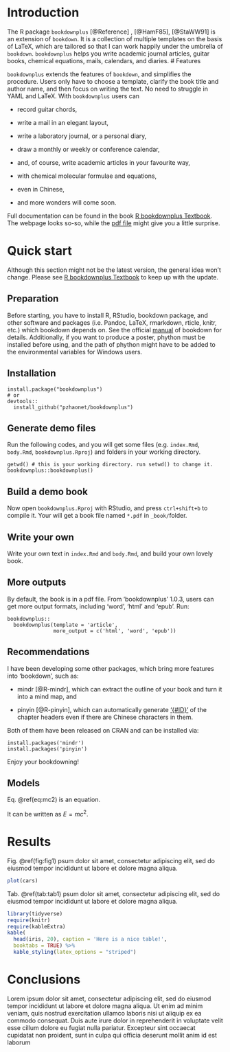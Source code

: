 # Introduction

The R package `bookdownplus` [@Reference] , [@HamF85], [@StaWW91] is an
extension of `bookdown`. It is a collection of multiple templates on the basis
of LaTeX, which are tailored so that I can work happily under the umbrella of
`bookdown`. `bookdownplus` helps you write academic journal articles, guitar
books, chemical equations, mails, calendars, and diaries.
# Features

`bookdownplus` extends the features of `bookdown`, and simplifies the
procedure. Users only have to choose a template, clarify the book title and
author name, and then focus on writing the text. No need to struggle in YAML
and LaTeX.
With `bookdownplus` users can

-   record guitar chords,

-   write a mail in an elegant layout,

-   write a laboratory journal, or a personal diary,

-   draw a monthly or weekly or conference calendar,

-   and, of course, write academic articles in your favourite way,

-   with chemical molecular formulae and equations,

-   even in Chinese,

-   and more wonders will come soon.

Full documentation can be found in the book 
[R bookdownplus Textbook](https://bookdown.org/baydap/bookdownplus). The webpage 
looks so-so, while the 
[pdf file](https://bookdown.org/baydap/bookdownplus/bookdownplus.pdf) might give
you a little surprise.

# Quick start

Although this section might not be the latest version, the general idea won't
change. Please see 
[R bookdownplus Textbook](https://bookdown.org/baydap/bookdownplus) to keep up 
with the update.

## Preparation

Before starting, you have to install R, RStudio, bookdown package, and
other software and packages (i.e. Pandoc, LaTeX, rmarkdown, rticle,
knitr, etc.) which bookdown depends on. See the official 
[manual](https://bookdown.org/yihui/bookdown/) of bookdown for details. 
Additionally, if you want to produce a poster, phython must be installed before 
using, and the path of phython might have to be added to the environmental 
variables for Windows users.

## Installation

```
install.package("bookdownplus")
# or
devtools::
  install_github("pzhaonet/bookdownplus")
```

## Generate demo files

Run the following codes, and you will get some files (e.g. `index.Rmd`, 
`body.Rmd`, `bookdownplus.Rproj`) and folders in your working directory.

```
getwd() # this is your working directory. run setwd() to change it.
bookdownplus::bookdownplus()
```

## Build a demo book

Now open `bookdownplus.Rproj` with RStudio, and press `ctrl+shift+b` to compile
it. Your will get a book file named `*.pdf` in `_book/`folder.

## Write your own

Write your own text in `index.Rmd` and `body.Rmd`, and build your own lovely 
book.

## More outputs

By default, the book is in a pdf file. From 'bookdownplus' 1.0.3, users can get
more output formats, including 'word', 'html' and 'epub'. Run:

```
bookdownplus::
  bookdownplus(template = 'article',
               more_output = c('html', 'word', 'epub'))
```

## Recommendations

I have been developing some other packages, which bring more features into 
'bookdown', such as:

- mindr [@R-mindr], which can extract the outline of your book and turn it into
  a mind map, and

- pinyin [@R-pinyin], which can automatically generate ['{#ID}'](https://bookdown.org/yihui/bookdown/cross-references.html) of the 
  chapter headers even if there are Chinese characters in them.

Both of them have been released on CRAN and can be installed via:

```
install.packages('mindr')
install.packages('pinyin')
```

Enjoy your bookdowning!

## Models

Eq. \@ref(eq:mc2) is an equation.

\begin{equation}
E = mc^2
  (\#eq:mc2)
\end{equation}

It can be written as $E = mc^2$.


# Results

Fig. \@ref(fig:fig1) psum dolor sit amet, consectetur adipiscing elit, sed do 
eiusmod tempor incididunt ut labore et dolore magna aliqua.

```r
plot(cars)
```

Tab. \@ref(tab:tab1) psum dolor sit amet, consectetur adipiscing elit, sed do 
eiusmod tempor incididunt ut labore et dolore magna aliqua.

```r
library(tidyverse)
require(knitr)
require(kableExtra)
kable(
  head(iris, 20), caption = 'Here is a nice table!',
  booktabs = TRUE) %>% 
  kable_styling(latex_options = "striped")
```

# Conclusions

Lorem ipsum dolor sit amet, consectetur adipiscing elit, sed do eiusmod tempor
incididunt ut labore et dolore magna aliqua. Ut enim ad minim veniam, quis
nostrud exercitation ullamco laboris nisi ut aliquip ex ea commodo consequat.
Duis aute irure dolor in reprehenderit in voluptate velit esse cillum dolore
eu fugiat nulla pariatur. Excepteur sint occaecat cupidatat non proident, sunt
in culpa qui officia deserunt mollit anim id est laborum

